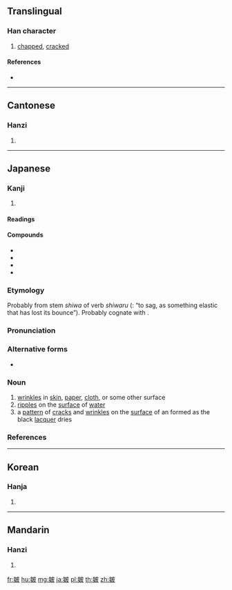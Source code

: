 {{character info/new}}
==Translingual==

===Han character===
{{Han char|rn=107|rad=皮|as=07|sn=12|four=24447|canj=IEDHE|ids=⿰夋皮}}

# [[chapped]], [[cracked]]

====References====
* {{Han ref|kx=0791.220|dkj=22866|dj=1206.230|hdz=42756.020|uh=76B4|ud=30388|bh=B572|bd=46450}}

----

==Cantonese==

===Hanzi===
{{yue-hanzi|jyut=|y=seun1}}

# {{defn|lang=yue|sort=皮07}}

----

==Japanese==

===Kanji===
{{ja-kanji|rs=皮07}}

# {{defn|lang=ja|sort=皮07}}

====Readings====
{{ja-readings|goon=[[しゅん]] (shun)|kanon=[[しゅん]] (shun)|kun=[[ひび]] (hibi), [[しわ]] (shiwa)}}

====Compounds====
{{der-top|Compounds}}
* {{ja-r|荷葉皴|かようしゅん}}
* {{ja-r|皴法|しゅんぽう}}
* {{ja-r|披麻皴|ひましゅん}}
* {{ja-r|斧劈皴|ふへきしゅん}}
{{der-bottom}}

{{ja-kanjitab|しわ|yomi=k}}

===Etymology===
Probably from stem ''shiwa'' of verb ''shiwaru'' ({{l|ja|撓る}}: “to sag, as something elastic that has lost its bounce”). Probably cognate with {{m|ja|皺|tr=shibo}}.

===Pronunciation===
{{ja-pron|yomi=k|しわ|acc=0|acc_ref=DJR,NHK}}

===Alternative forms===
* {{ja-l|皺}}

===Noun===
{{ja-noun|しわ}}

# [[wrinkle]]s in [[skin]], [[paper]], [[cloth]], or some other surface
# [[ripple]]s on the [[surface]] of [[water]]
# a [[pattern]] of [[crack]]s and [[wrinkle]]s on the [[surface]] of an {{m|ja|烏帽子|tr=eboshi||traditional Japanese formal black hat}} formed as the black [[lacquer]] dries

===References===
<references/>

----

==Korean==

===Hanja===
{{ko-hanja|hangeul=준|eumhun=|rv=jun|mr=chun|y=cwun}}

# {{defn|lang=ko|sort=皮07}}

----

==Mandarin==

===Hanzi===
{{cmn-hanzi|pin=[[cūn]] ([[cun1]])|wg=ts'un<sup>1</sup>}}

# {{defn|lang=cmn|sort=皮07}}

[[fr:皴]]
[[hu:皴]]
[[mg:皴]]
[[ja:皴]]
[[pl:皴]]
[[th:皴]]
[[zh:皴]]